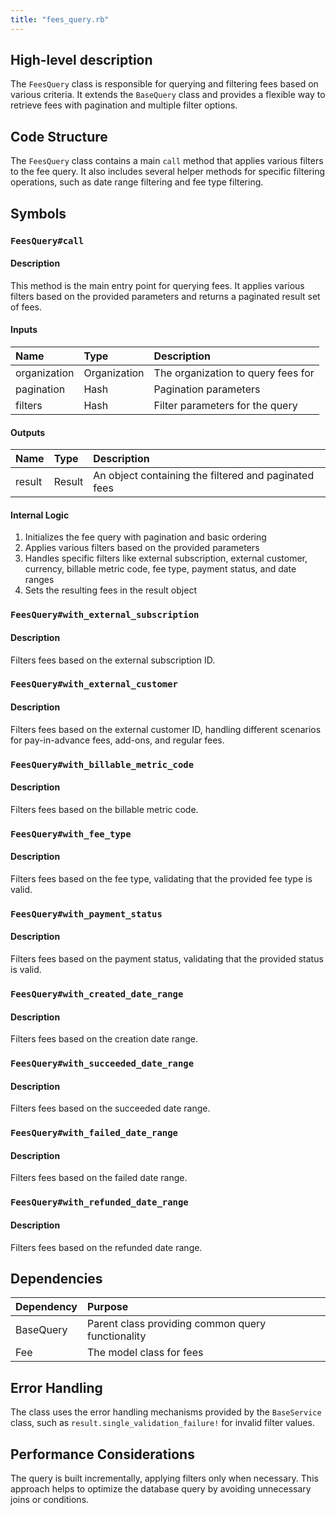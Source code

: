 ```yaml
---
title: "fees_query.rb"
---
```


## High-level description
The `FeesQuery` class is responsible for querying and filtering fees based on various criteria. It extends the `BaseQuery` class and provides a flexible way to retrieve fees with pagination and multiple filter options.

## Code Structure
The `FeesQuery` class contains a main `call` method that applies various filters to the fee query. It also includes several helper methods for specific filtering operations, such as date range filtering and fee type filtering.

## Symbols

### `FeesQuery#call`
#### Description
This method is the main entry point for querying fees. It applies various filters based on the provided parameters and returns a paginated result set of fees.

#### Inputs
| Name | Type | Description |
|:-----|:-----|:------------|
| organization | Organization | The organization to query fees for |
| pagination | Hash | Pagination parameters |
| filters | Hash | Filter parameters for the query |

#### Outputs
| Name | Type | Description |
|:-----|:-----|:------------|
| result | Result | An object containing the filtered and paginated fees |

#### Internal Logic
1. Initializes the fee query with pagination and basic ordering
2. Applies various filters based on the provided parameters
3. Handles specific filters like external subscription, external customer, currency, billable metric code, fee type, payment status, and date ranges
4. Sets the resulting fees in the result object

### `FeesQuery#with_external_subscription`
#### Description
Filters fees based on the external subscription ID.

### `FeesQuery#with_external_customer`
#### Description
Filters fees based on the external customer ID, handling different scenarios for pay-in-advance fees, add-ons, and regular fees.

### `FeesQuery#with_billable_metric_code`
#### Description
Filters fees based on the billable metric code.

### `FeesQuery#with_fee_type`
#### Description
Filters fees based on the fee type, validating that the provided fee type is valid.

### `FeesQuery#with_payment_status`
#### Description
Filters fees based on the payment status, validating that the provided status is valid.

### `FeesQuery#with_created_date_range`
#### Description
Filters fees based on the creation date range.

### `FeesQuery#with_succeeded_date_range`
#### Description
Filters fees based on the succeeded date range.

### `FeesQuery#with_failed_date_range`
#### Description
Filters fees based on the failed date range.

### `FeesQuery#with_refunded_date_range`
#### Description
Filters fees based on the refunded date range.

## Dependencies
| Dependency | Purpose |
|:-----------|:--------|
| BaseQuery | Parent class providing common query functionality |
| Fee | The model class for fees |

## Error Handling
The class uses the error handling mechanisms provided by the `BaseService` class, such as `result.single_validation_failure!` for invalid filter values.

## Performance Considerations
The query is built incrementally, applying filters only when necessary. This approach helps to optimize the database query by avoiding unnecessary joins or conditions.
